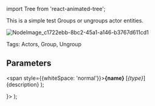 ﻿import Tree from 'react-animated-tree';

This is a simple test
Groups or ungroups actor entities.

![NodeImage_c1722ebb-8bc2-45a1-a146-b3767d611cd1](Nodes/Actor/images/NodeImage_c1722ebb-8bc2-45a1-a146-b3767d611cd1.png)

Tags: Actors, Group, Ungroup

## Parameters

  <span style={{whiteSpace: 'normal'}}><b>{name}</b> [<i>{type}</i>]<br/>{description}</span>
);

  <Tree content="Operation [Select]" open>
  <Tree content={<Wow name='Hello' type='Compound' description='Orients the actor so that a given scope axis direction faces a certain direction. For instance, setting the axis direction "X" to face (0,0,1) will rotate the actor so that its X-axis arrow faces the Z-Up direction.'/>}>
      <Tree content="hello" />
      <Tree content="sub-subtree with children">
        <Tree content="child 1" style={{ color: '#63b1de' }} />
        <Tree content="child 2" style={{ color: '#63b1de' }} />
        <Tree content="child 3" style={{ color: '#63b1de' }} />
      </Tree>
      <Tree content="hello" />
    </Tree>
  </Tree>
);

<Highlight />
